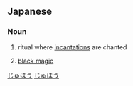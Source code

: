 ==Japanese==
{{ja-kanjitab|じゅ|ほう|yomi=o}}

===Noun===
{{ja-noun|じゅほう}}

# {{lb|ja|Buddhism|sort=しゅほう'}} ritual where [[incantation]]s are chanted
# [[black magic]]

[[Category:ja:Mysticism|じゅほう]]
[[Category:ja:Occult|じゅほう]]